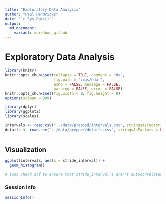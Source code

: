 ```yaml
---
title: "Exploratory Data Analysis"
author: "Paul Hendricks"
date: "`r Sys.Date()`"
output:
  md_document:
    variant: markdown_github
---
```


# Exploratory Data Analysis

```r
library(knitr)
knitr::opts_chunk$set(collapse = TRUE, comment = "#>", 
                      fig.path = "imgs/eda-", 
                      echo = FALSE, message = FALSE, 
                      warning = FALSE, error = FALSE)
knitr::opts_chunk$set(fig.width = 8, fig.height = 8)
options(scipen = 999)
```

```r
library(dplyr)
library(ggplot2)
library(scales)
```

```r
intervals <- read.csv("../data/prepped/intervals.csv", stringsAsFactors = FALSE)
details <- read.csv("../data/prepped/details.csv", stringsAsFactors = FALSE)
```

```r

```

## Visualization

```r
ggplot(intervals, aes(x = stride_interval)) + 
  geom_histogram()

# todo check acf to ensure that stride_interval's aren't autocorrelated
```


### Session Info

```r
sessionInfo()
```
